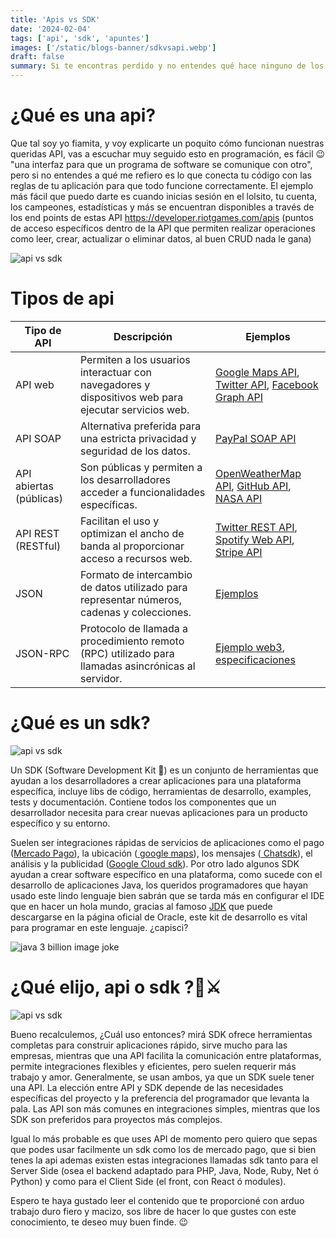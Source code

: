 ```yaml
---
title: 'Apis vs SDK'
date: '2024-02-04'
tags: ['api', 'sdk', 'apuntes']
images: ['/static/blogs-banner/sdkvsapi.webp']
draft: false
summary: Si te encontras perdido y no entendes qué hace ninguno de los dos entonces te recomiendo que pases, hay de todo, tipos de api, diferencias con el sdk, curiosidades y más.
---
```


# ¿Qué es una api?

Que tal soy yo fiamita, y voy explicarte un poquito cómo funcionan nuestras queridas API, vas a escuchar muy seguido esto en programación, es fácil 😉 "una interfaz para que un programa de software se comunique con otro", pero si no entendes a qué me refiero es lo que conecta tu código con las reglas de tu aplicación para que todo funcione correctamente. El ejemplo más fácil que puedo darte es cuando inicias sesión en el lolsito, tu cuenta, los campeones, estadísticas y más se encuentran disponibles a través de los end points de estas API https://developer.riotgames.com/apis (puntos de acceso específicos dentro de la API que permiten realizar operaciones como leer, crear, actualizar o eliminar datos, al buen CRUD nada le gana)

<img
  src="https://raw.githubusercontent.com/Giphy/GiphyAPI/master/api_giphy_header.gif"
  alt="api vs sdk"
  className="flex m-auto px-[7em] my-4"
/>

# Tipos de api

<div className="full-bleed p-4 bg-[#c623ff2e] overflow-auto my-[2em]">
  <div className="overflow-x-auto">
    <table className="min-w-full border-none rounded">
      <thead>
        <tr>
          <th scope="col">Tipo de API</th>
          <th scope="col">Descripción</th>
          <th scope="col">Ejemplos</th>
        </tr>
      </thead>
      <tbody>
        <tr>
          <td>API web</td>
          <td>
            Permiten a los usuarios interactuar con navegadores y dispositivos web para ejecutar
            servicios web.
          </td>
          <td>
            <a href="https://developers.google.com/maps/documentation">Google Maps API</a>,
            <a href="https://developer.twitter.com/en/docs">Twitter API</a>,
            <a href="https://developers.facebook.com/docs/graph-api">Facebook Graph API</a>
          </td>
        </tr>
        <tr>
          <td>API SOAP</td>
          <td>Alternativa preferida para una estricta privacidad y seguridad de los datos.</td>
          <td>
            <a href="https://developer.paypal.com/api/nvp-soap/soap/">PayPal SOAP API</a>
          </td>
        </tr>
        <tr>
          <td>API abiertas (públicas)</td>
          <td>
            Son públicas y permiten a los desarrolladores acceder a funcionalidades específicas.
          </td>
          <td>
            <a href="https://openweathermap.org/api">OpenWeatherMap API</a>,
            <a href="https://docs.github.com/en/rest">GitHub API</a>,
            <a href="https://api.nasa.gov/">NASA API</a>
          </td>
        </tr>
        <tr>
          <td>API REST (RESTful)</td>
          <td>
            Facilitan el uso y optimizan el ancho de banda al proporcionar acceso a recursos web.
          </td>
          <td>
            <a href="https://developer.twitter.com/en/docs">Twitter REST API</a>,
            <a href="https://developer.spotify.com/documentation/web-api/">Spotify Web API</a>,
            <a href="https://stripe.com/docs/api">Stripe API</a>
          </td>
        </tr>
        <tr>
          <td>JSON</td>
          <td>
            Formato de intercambio de datos utilizado para representar números, cadenas y
            colecciones.
          </td>
          <td>
            <a href="https://jsonapi.org/examples/">Ejemplos</a>
          </td>
        </tr>
        <tr>
          <td>JSON-RPC</td>
          <td>
            Protocolo de llamada a procedimiento remoto (RPC) utilizado para llamadas asincrónicas
            al servidor.
          </td>
          <td>
            <a href="https://ethereum.org/en/developers/docs/apis/json-rpc">Ejemplo web3</a>,
            <a href="https://www.jsonrpc.org/specification">especificaciones</a>
          </td>
        </tr>
      </tbody>
    </table>
  </div>
</div>

# ¿Qué es un sdk?

<img
  src="https://champsoftblog.com/wp-content/uploads/2021/02/api_vs_sdk-761x492.jpg"
  alt="api vs sdk"
  className="flex m-auto px-[12em] py-[2em]"
/>

Un SDK (Software Development Kit 🧐) es un conjunto de herramientas que ayudan a los desarrolladores a crear aplicaciones para una plataforma específica, incluye libs de código, herramientas de desarrollo, examples, tests y documentación. Contiene todos los componentes que un desarrollador necesita para crear nuevas aplicaciones para un producto específico y su entorno.

Suelen ser integraciones rápidas de servicios de aplicaciones como el pago (<a href="https://www.mercadopago.com.ar/developers/es/docs/sdks-library/landing">Mercado Pago</a>), la ubicación (<a href="https://developers.google.com/maps/documentation/android-sdk/overview?hl=es-419"> google maps</a>), los mensajes (<a href="https://chatsdk.co/"> Chatsdk</a>), el análisis y la publicidad (<a href="https://cloud.google.com/appengine/downloads?hl=es-419">Google Cloud sdk</a>). Por otro lado algunos SDK ayudan a crear software específico en una plataforma, como sucede con el desarrollo de aplicaciones Java, los queridos programadores que hayan usado este lindo lenguaje bien sabrán que se tarda más en configurar el IDE que en hacer un hola mundo, gracias al famoso <a href="https://www.oracle.com/java/technologies/downloads/">JDK</a> que puede descargarse en la página oficial de Oracle, este kit de desarrollo es vital para programar en este lenguaje. ¿capisci?

<img
  src="https://images-cdn.9gag.com/photo/avzoBen_700b.jpg"
  alt="java 3 billion image joke"
  className="flex m-auto px-[9em] py-[2em]"
/>

# ¿Qué elijo, api o sdk ?🐉⚔

<img
  src="https://pbs.twimg.com/media/F9dLpAQboAAjnah?format=jpg&name=large"
  alt="api vs sdk"
  className="flex m-auto px-[7em] mb-6"
/>

Bueno recalculemos, ¿Cuál uso entonces? mirá SDK ofrece herramientas completas para construir aplicaciones rápido, sirve mucho para las empresas, mientras que una API facilita la comunicación entre plataformas, permite
integraciones flexibles y eficientes, pero suelen requerir más trabajo y amor.
Generalmente, se usan ambos, ya que un SDK suele tener una API. La elección
entre API y SDK depende de las necesidades específicas del proyecto y la preferencia del programador que levanta la pala.
Las API son más comunes en integraciones simples, mientras que los SDK son preferidos para proyectos
más complejos.

Igual lo más probable es que uses API de momento pero quiero que sepas que podes usar facilmente un sdk como los de mercado pago, que si bien tenes la api ademas existen estas integraciones llamadas sdk tanto para el Server Side (osea el backend adaptado para PHP, Java, Node, Ruby, Net ó Python) y como para el Client Side (el front, con React ó modules).

Espero te haya gustado leer el contenido que te proporcioné con arduo trabajo duro fiero y macizo, sos libre de hacer lo que gustes con este conocimiento, te deseo muy buen finde. 😉
